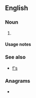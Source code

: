 {{also|fs|Fs|FS|fS|f's|␜}}
==English==

===Noun===
{{head|en|noun form}}

# {{plural of|F|lang=en}}

====Usage notes====
{{U:en:plurals of letters}}

===See also===
* [[f's]]

===Anagrams===
* {{anagrams|en|a=fs|S. F.|S.F.|SF|Sf|s-f|sf}}